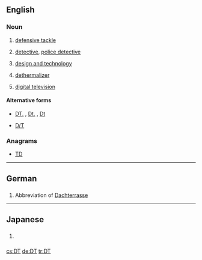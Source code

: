 ==English==
{{wikipedia}}

===Noun===
{{en-noun|~}}

# {{context|American football|Canadian football|lang=en}} [[defensive tackle]]
# {{context|law enforcement|lang=en}} [[detective]], [[police detective]]
# {{context|education|lang=en}} [[design and technology]]
# {{context|aviation|lang=en}} [[dethermalizer]]
# [[digital television]]

====Alternative forms====
* {{sense|law enforcement}} [[DT.]] , [[Dt.]] , [[Dt]]
* {{sense|aviation}} [[D/T]]

===Anagrams===
* [[TD#English|TD]]

----

==German==

==={{abbreviation-old|de}}===
{{head|de|abbreviation}}

# Abbreviation of [[Dachterrasse]]

----

==Japanese==

==={{abbreviation-old|ja}}===
{{head|ja|initialism}}

# {{context|slang|lang=ja}} {{abbreviation of|lang=ja|dōtei}} {{gloss|[[どうてい]]}} {{qualifier|[[童貞]]}}

[[cs:DT]]
[[de:DT]]
[[tr:DT]]